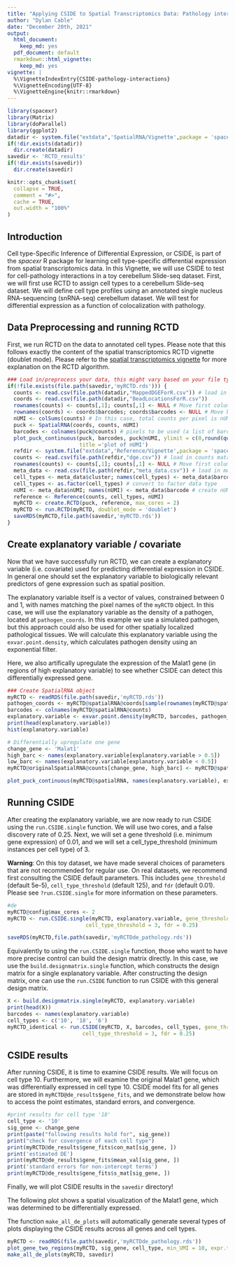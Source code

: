 ```yaml
---
title: "Applying CSIDE to Spatial Transcriptomics Data: Pathology interactions in Slide-seq"
author: "Dylan Cable"
date: "December 20th, 2021"
output:
  html_document:
    keep_md: yes
  pdf_document: default
  rmarkdown::html_vignette:
    keep_md: yes
vignette: |
  %\VignetteIndexEntry{CSIDE-pathology-interactions} 
  %\VignetteEncoding{UTF-8} 
  %\VignetteEngine{knitr::rmarkdown}
---
```


```r
library(spacexr)
library(Matrix)
library(doParallel)
library(ggplot2)
datadir <- system.file("extdata",'SpatialRNA/Vignette',package = 'spacexr') # directory for sample Slide-seq dataset
if(!dir.exists(datadir))
  dir.create(datadir)
savedir <- 'RCTD_results'
if(!dir.exists(savedir))
  dir.create(savedir)
```

```r
knitr::opts_chunk$set(
  collapse = TRUE,
  comment = "#>",
  cache = TRUE,
  out.width = "100%"
)
```

## Introduction

Cell type-Specific Inference of Differential Expression, or CSIDE, is part of the *spacexr* R package for learning cell type-specific differential expression from spatial transcriptomics data. In this Vignette, we will use CSIDE to test for cell-pathology interactions in a toy cerebellum Slide-seq dataset. First, we will first use RCTD to assign cell types to a cerebellum Slide-seq dataset. We will define cell type profiles using an annotated single nucleus RNA-sequencing (snRNA-seq) cerebellum dataset. We will test for differential expression as a function of colocalization with pathology.

## Data Preprocessing and running RCTD

First, we run RCTD on the data to annotated cell types. Please note that this follows exactly the content of the spatial transcriptomics RCTD vignette (doublet mode). Please refer to the [spatial transcriptomics vignette](https://raw.githack.com/dmcable/spacexr/master/vignettes/spatial-transcriptomics.html) for more explanation on the RCTD algorithm.

```r
### Load in/preprocess your data, this might vary based on your file type
if(!file.exists(file.path(savedir,'myRCTD.rds'))) {
  counts <- read.csv(file.path(datadir,"MappedDGEForR.csv")) # load in counts matrix
  coords <- read.csv(file.path(datadir,"BeadLocationsForR.csv"))
  rownames(counts) <- counts[,1]; counts[,1] <- NULL # Move first column to rownames
  rownames(coords) <- coords$barcodes; coords$barcodes <- NULL # Move barcodes to rownames
  nUMI <- colSums(counts) # In this case, total counts per pixel is nUMI
  puck <- SpatialRNA(coords, counts, nUMI)
  barcodes <- colnames(puck@counts) # pixels to be used (a list of barcode names). 
  plot_puck_continuous(puck, barcodes, puck@nUMI, ylimit = c(0,round(quantile(puck@nUMI,0.9))), 
                       title ='plot of nUMI') 
  refdir <- system.file("extdata",'Reference/Vignette',package = 'spacexr') # directory for the reference
  counts <- read.csv(file.path(refdir,"dge.csv")) # load in counts matrix
  rownames(counts) <- counts[,1]; counts[,1] <- NULL # Move first column to rownames
  meta_data <- read.csv(file.path(refdir,"meta_data.csv")) # load in meta_data (barcodes, clusters, and nUMI)
  cell_types <- meta_data$cluster; names(cell_types) <- meta_data$barcode # create cell_types named list
  cell_types <- as.factor(cell_types) # convert to factor data type
  nUMI <- meta_data$nUMI; names(nUMI) <- meta_data$barcode # create nUMI named list
  reference <- Reference(counts, cell_types, nUMI)
  myRCTD <- create.RCTD(puck, reference, max_cores = 2)
  myRCTD <- run.RCTD(myRCTD, doublet_mode = 'doublet')
  saveRDS(myRCTD,file.path(savedir,'myRCTD.rds'))
}
```

## Create explanatory variable / covariate

Now that we have successfully run RCTD, we can create a explanatory variable (i.e. covariate) used for predicting differential expression in CSIDE. In general one should set the explanatory variable to biologically relevant predictors of gene expression such as spatial position.

The explanatory variable itself is a vector of values, constrained between 0 and 1, with names matching the pixel names of the `myRCTD` object. In this case, we will use the explanatory variable as the density of a pathogen, located at `pathogen_coords`. In this example we use a simulated pathogen, but this approach could also be used for other spatially localized pathological tissues. We will calculate this explanatory variable using the `exvar.point.density`, which calculates pathogen density using an exponential filter.

Here, we also artifically upregulate the expression of the Malat1 gene (in regions of high explanatory variable) to see whether CSIDE can detect this differentially expressed gene.

```r
### Create SpatialRNA object
myRCTD <- readRDS(file.path(savedir,'myRCTD.rds'))
pathogen_coords <- myRCTD@spatialRNA@coords[sample(rownames(myRCTD@spatialRNA@coords),15),]
barcodes <- colnames(myRCTD@spatialRNA@counts)
explanatory.variable <- exvar.point.density(myRCTD, barcodes, pathogen_coords, radius = 500)
print(head(explanatory.variable))
hist(explanatory.variable)

# Differentially upregulate one gene
change_gene <- 'Malat1'
high_barc <- names(explanatory.variable[explanatory.variable > 0.5])
low_barc <- names(explanatory.variable[explanatory.variable < 0.5])
myRCTD@originalSpatialRNA@counts[change_gene, high_barc] <- myRCTD@spatialRNA@counts[change_gene, high_barc] * 2 

plot_puck_continuous(myRCTD@spatialRNA, names(explanatory.variable), explanatory.variable, ylimit = c(0,1), title ='plot of explanatory variable') 
```

## Running CSIDE

After creating the explanatory variable, we are now ready to run CSIDE using the `run.CSIDE.single` function. We will use two cores, and a false discovery rate of 0.25. Next, we will set a gene threshold (i.e. minimum gene expression) of 0.01, and we will set a cell_type_threshold (minimum instances per cell type) of 3.

**Warning**: On this toy dataset, we have made several choices of parameters that are not recommended for regular use. On real datasets, we recommend first consulting the CSIDE default parameters. This includes `gene_threshold` (default 5e-5), `cell_type_threshold` (default 125), and `fdr` (default 0.01). Please see `?run.CSIDE.single` for more information on these parameters. 

```r
#de
myRCTD@config$max_cores <- 2
myRCTD <- run.CSIDE.single(myRCTD, explanatory.variable, gene_threshold = .01, 
                         cell_type_threshold = 3, fdr = 0.25) 

saveRDS(myRCTD,file.path(savedir,'myRCTDde_pathology.rds'))
```

Equivalently to using the `run.CSIDE.single` function, those who want to have more precise control can build the design matrix directly. In this case, we use the `build.designmatrix.single` function, which
constructs the design matrix for a single explanatory variable. After constructing the design matrix, one can use the `run.CSIDE` function to run CSIDE with this general design matrix.

```r
X <- build.designmatrix.single(myRCTD, explanatory.variable)
print(head(X))
barcodes <- names(explanatory.variable)
cell_types <- c('10', '18', '6')
myRCTD_identical <- run.CSIDE(myRCTD, X, barcodes, cell_types, gene_threshold = .01, 
                        cell_type_threshold = 3, fdr = 0.25)
```

## CSIDE results

After running CSIDE, it is time to examine CSIDE results. We will focus on cell type 10. Furthermore, we will examine the original Malat1 gene, which was differentially expressed in cell type 10. CSIDE model fits for all genes are stored in `myRCTD@de_results$gene_fits`, and we demonstrate below how to access the point estimates, standard errors, and convergence.

```r
#print results for cell type '18'
cell_type <- '10'
sig_gene <- change_gene
print(paste("following results hold for", sig_gene))
print("check for covergence of each cell type")
print(myRCTD@de_results$gene_fits$con_mat[sig_gene, ]) 
print('estimated DE')
print(myRCTD@de_results$gene_fits$mean_val[sig_gene, ]) 
print('standard errors for non-intercept terms')
print(myRCTD@de_results$gene_fits$s_mat[sig_gene, ]) 
```

Finally, we will plot CSIDE results in the `savedir` directory!

The following plot shows a spatial visualization of the Malat1 gene, which was determined to be differentially expressed.

The function `make_all_de_plots` will automatically generate several types of plots displaying the CSIDE results across all genes and cell types.

```r
myRCTD <- readRDS(file.path(savedir,'myRCTDde_pathology.rds'))
plot_gene_two_regions(myRCTD, sig_gene, cell_type, min_UMI = 10, expr.thresh = 25, exvar_thresh = 0.7)
make_all_de_plots(myRCTD, savedir)
```

